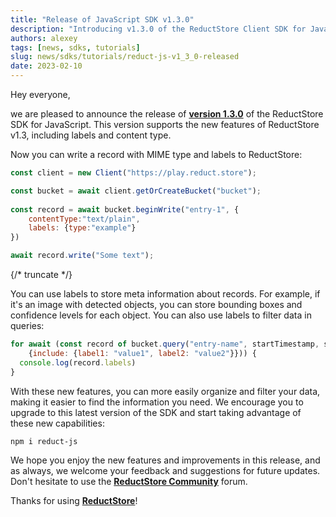 ```yaml
---
title: "Release of JavaScript SDK v1.3.0"
description: "Introducing v1.3.0 of the ReductStore Client SDK for JavaScript: Enhancements to Labels and Content-Type"
authors: alexey
tags: [news, sdks, tutorials]
slug: news/sdks/tutorials/reduct-js-v1_3_0-released
date: 2023-02-10
---
```

Hey everyone,

we are pleased to announce the release of [**version 1.3.0**](https://github.com/reductstore/reduct-js/releases/tag/v1.3.0) of the ReductStore SDK for JavaScript. This version supports the new features of ReductStore v1.3, including labels and content type.

Now you can write a record with MIME type and labels to ReductStore:

```javascript
const client = new Client("https://play.reduct.store");

const bucket = await client.getOrCreateBucket("bucket");
    
const record = await bucket.beginWrite("entry-1", {
    contentType:"text/plain", 
    labels: {type:"example"}
})

await record.write("Some text");
```

{/* truncate */}

You can use labels to store meta information about records. For example, if it's an image with detected objects, you can store bounding boxes and confidence levels for each object. You can also use labels to filter data in queries:

```javascript
for await (const record of bucket.query("entry-name", startTimestamp, stopTimestamp, 
    {include: {label1: "value1", label2: "value2"}})) {
  console.log(record.labels)
}
```



With these new features, you can more easily organize and filter your data, making it easier to find the information you
need. We encourage you to upgrade to this latest version of the SDK and start taking advantage of these new
capabilities:

```
npm i reduct-js
```

We hope you enjoy the new features and improvements in this release, and as always, we welcome your feedback and
suggestions for future updates. Don't hesitate to use the [**ReductStore Community**](https://community.reduct.store) forum.

Thanks for using [**ReductStore**](https://www.reduct.store)!